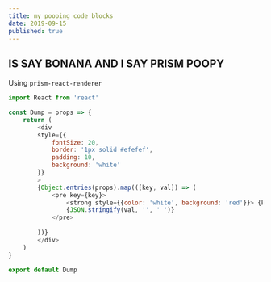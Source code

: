 ```yaml
---
title: my pooping code blocks
date: 2019-09-15
published: true
---
```


## IS SAY BONANA AND I SAY PRISM POOPY

Using `prism-react-renderer`

```js
import React from 'react'

const Dump = props => {
    return (
        <div
        style={{
            fontSize: 20,
            border: '1px solid #efefef',
            padding: 10,
            background: 'white'
        }}
        >
        {Object.entries(props).map(([key, val]) => (
            <pre key={key}>
                <strong style={{color: 'white', background: 'red'}}> {key} 💩</strong>
                {JSON.stringify(val, '', ' ')}
            </pre>
            
        ))}
        </div>
    )
}

export default Dump
```